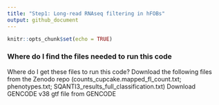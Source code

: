 ```yaml
---
title: "Step1: Long-read RNAseq filtering in hFOBs"
output: github_document
---
```


```r
knitr::opts_chunk$set(echo = TRUE)
```

### Where do I find the files needed to run this code

Where do I get these files to run this code? 
Download the following files from the Zenodo repo (counts_cupcake.mapped_fl_count.txt; phenotypes.txt; SQANTI3_results_full_classification.txt)
Download GENCODE v38 gtf file from GENCODE
